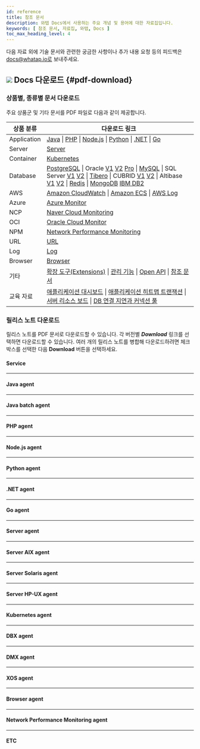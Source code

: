 ```yaml
---
id: reference
title: 참조 문서
description: 와탭 Docs에서 사용하는 주요 개념 및 용어에 대한 자료집입니다.
keywords: [ 참조 문서, 자료집, 와탭, Docs ]
toc_max_heading_level: 4
---
```


다음 자료 외에 기술 문서와 관련한 궁금한 사항이나 추가 내용 요청 등의 피드백은 docs@whatap.io로 보내주세요.


<DocCardList/>

## ![](/img/ic-pdf-download.svg) Docs 다운로드 {#pdf-download}

### 상품별, 종류별 문서 다운로드

주요 상품군 및 기타 문서를 PDF 파일로 다음과 같이 제공합니다.

<div class='download-pdf'>

| 상품 분류 | 다운로드 링크 |
| -- | -- |
| Application | [Java](https://github.com/whatap/whatap-docs/releases/download/v2.13.0/whatap-apm-java-monitoring.pdf) \| [PHP](https://github.com/whatap/whatap-docs/releases/download/v2.13.0/whatap-apm-php-monitoring.pdf) \| [Node.js](https://github.com/whatap/whatap-docs/releases/download/v2.13.0/whatap-apm-nodejs-monitoring.pdf) \| [Python](https://github.com/whatap/whatap-docs/releases/download/v2.13.0/whatap-apm-python-monitoring.pdf) \| [.NET](https://github.com/whatap/whatap-docs/releases/download/v2.13.0/whatap-apm-dotnet-monitoring.pdf) \| [Go](https://github.com/whatap/whatap-docs/releases/download/v2.13.0/whatap-apm-go-monitoring.pdf) |
| Server | [Server](https://github.com/whatap/whatap-docs/releases/download/v2.13.0/whatap-server-monitoring.pdf) |
| Container | [Kubernetes](https://github.com/whatap/whatap-docs/releases/download/v2.13.0/whatap-kubernetes-monitoring.pdf) |
| Database | [PostgreSQL](https://github.com/whatap/whatap-docs/releases/download/v2.13.0/whatap-db-postgresql-monitoring.pdf) \| Oracle [V1](https://content.whatap.io/24/07/01/003046whatap-db-oracle-monitoring.pdf) [V2](https://github.com/whatap/whatap-docs/releases/download/v2.13.0/whatap-db-oracle-v2-monitoring.pdf) [Pro](https://github.com/whatap/whatap-docs/releases/download/v2.13.0/whatap-db-oracle-pro-monitoring.pdf) \| [MySQL](https://github.com/whatap/whatap-docs/releases/download/v2.13.0/whatap-db-mysql-monitoring.pdf) \| SQL Server [V1](https://content.whatap.io/24/11/01/003310whatap-db-mssql-monitoring.pdf) [V2](https://github.com/whatap/whatap-docs/releases/download/v2.13.0/whatap-db-mssql-monitoring.pdf) \| [Tibero](https://github.com/whatap/whatap-docs/releases/download/v2.13.0/whatap-db-tibero-monitoring.pdf) \| CUBRID [V1](https://content.whatap.io/24/09/02/042728whatap-db-cubrid-monitoring.pdf) [V2](https://github.com/whatap/whatap-docs/releases/download/v2.13.0/whatap-db-cubrid-monitoring.pdf) \| Altibase [V1](https://content.whatap.io/24/08/01/044450whatap-db-altibase-monitoring.pdf) [V2](https://github.com/whatap/whatap-docs/releases/download/v2.13.0/whatap-db-altibase-monitoring.pdf) \| [Redis](https://github.com/whatap/whatap-docs/releases/download/v2.13.0/whatap-db-redis-monitoring.pdf) \| [MongoDB](https://github.com/whatap/whatap-docs/releases/download/v2.13.0/whatap-db-mongodb-monitoring.pdf) [IBM DB2](https://github.com/whatap/whatap-docs/releases/download/v2.13.0/whatap-db-db2-monitoring.pdf) |
| AWS | [Amazon CloudWatch](https://github.com/whatap/whatap-docs/releases/download/v2.13.0/whatap-amazon-cloudwatch.pdf) \| [Amazon ECS](https://github.com/whatap/whatap-docs/releases/download/v2.13.0/whatap-amazon-ecs.pdf) \| [AWS Log](https://github.com/whatap/whatap-docs/releases/download/v2.13.0/whatap-aws-log-monitoring.pdf) |
| Azure | [Azure Monitor](https://github.com/whatap/whatap-docs/releases/download/v2.13.0/whatap-azure.pdf) | 
| NCP | [Naver Cloud Monitoring](https://github.com/whatap/whatap-docs/releases/download/v2.13.0/whatap-ncloud.pdf) |
| OCI | [Oracle Cloud Monitor](https://github.com/whatap/whatap-docs/releases/download/v2.13.0/whatap-oracle-cloud.pdf) |
| NPM | [Network Performance Monitoring](https://github.com/whatap/whatap-docs/releases/download/v2.13.0/whatap-network-performance-monitoring.pdf) |
| URL | [URL](https://github.com/whatap/whatap-docs/releases/download/v2.13.0/whatap-url-monitoring.pdf) |
| Log | [Log](https://github.com/whatap/whatap-docs/releases/download/v2.13.0/whatap-log-monitoring.pdf) |
| Browser | [Browser](https://github.com/whatap/whatap-docs/releases/download/v2.13.0/whatap-browser-monitoring.pdf) |
| 기타 | [확장 도구(Extensions)](https://github.com/whatap/whatap-docs/releases/download/v2.13.0/whatap-extensions.pdf) \| [관리 기능](https://github.com/whatap/whatap-docs/releases/download/v2.13.0/whatap-manage.pdf) \| [Open API](https://content.whatap.io/24/08/01/044452whatap-open-api.pdf) \| [참조 문서](https://github.com/whatap/whatap-docs/releases/download/v2.13.0/whatap-reference.pdf) |
| 교육 자료 | [애플리케이션 대시보드](https://content.whatap.io/24/02/01/052908whatap-best-practice-guides-about-apm-dashboard.pdf) \| [애플리케이션 히트맵 트랜잭션](https://content.whatap.io/24/02/01/052909whatap-best-practice-guides-about-apm-hitmap-class.pdf) \| [서버 리소스 보드](https://content.whatap.io/24/02/01/052909whatap-best-practice-guides-about-server-dashboard.pdf) \| [DB 연결 지연과 커넥션 풀](https://content.whatap.io/24/02/01/052909whatap-best-practice-guides-about-apm-dbc.pdf) |

</div>


<div class='download-release-notes'>

### 릴리스 노트 다운로드

릴리스 노트를 PDF 문서로 다운로드할 수 있습니다. 각 버전별 ***Download*** 링크를 선택하면 다운로드할 수 있습니다. 여러 개의 릴리스 노트를 병합해 다운로드하려면 체크 박스를 선택한 다음 **Download** 버튼을 선택하세요.

#### Service

<PdfDownload typeName='service' pdfList={svList} />

<hr/>

#### Java agent

<PdfDownload typeName='java' pdfList={javaList} />

<hr/>

#### Java batch agent

<PdfDownload typeName='javabatch' pdfList={javaBatchList} />

<hr/>

#### PHP agent

<PdfDownload typeName='php' pdfList={phpList} />

<hr/>

#### Node.js agent

<PdfDownload typeName='nodejs' pdfList={nodejsList} />

<hr/>

#### Python agent

<PdfDownload typeName='python' pdfList={pyList} />

<hr/>

#### .NET agent

<PdfDownload typeName='dotnet' pdfList={dotnetList} />

<hr/>

#### Go agent

<PdfDownload typeName='go' pdfList={goList} />

<hr/>

#### Server agent

<PdfDownload typeName='server' pdfList={serverList} />

<hr/>

#### Server AIX agent

<PdfDownload typeName='server-aix' pdfList={serveraixList} />

<hr/>

#### Server Solaris agent

<PdfDownload typeName='server-solaris' pdfList={serversolarisList} />

<hr/>

#### Server HP-UX agent

<PdfDownload typeName='server-hpux' pdfList={serverhpuxList} />

<hr/>

#### Kubernetes agent

<PdfDownload typeName='k8s' pdfList={k8sList} />

<hr/>

#### DBX agent

<PdfDownload typeName='dbx' pdfList={dbxList} />

<hr/>

#### DMX agent

<PdfDownload typeName='dmx' pdfList={dmxList} />

<hr/>

#### XOS agent

<PdfDownload typeName='xos' pdfList={xosList} />

<hr/>

#### Browser agent

<PdfDownload typeName='browser' pdfList={browserList} />

<hr/>

#### Network Performance Monitoring agent

<PdfDownload typeName='npm' pdfList={npmList} />

<hr/>

#### ETC

<PdfDownload typeName='etc' pdfList={etcList} />

</div>